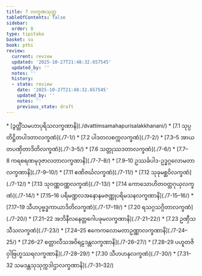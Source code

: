 ```yaml
---
title: 7 လက္ခဏသုတ္တ
tableOfContents: false
sidebar:
  order: 8
type: tipitaka
basket: su
book: pthi
review:
  current: review
  updated: '2025-10-27T21:48:32.657545'
  updated_by: ''
  notes: ''
  history:
  - state: review
    date: '2025-10-27T21:48:32.657545'
    updated_by: ''
    notes: ''
    previous_state: draft
---
```



<ReviewStatus review={frontmatter.review} showDetails={true} />

<HypothesisAnnotation frontmatter={frontmatter} />

<DynamicBreadcrumb />



<TableOfContents book="pthi" section="7">
* [ဒွတ္တိံသမဟာပုရိသလက္ခဏာနိ](./dvattimsamahapurisalakkhanani/)
* [7.1 သုပ္ပတိဋ္ဌိတပါဒတာလက္ခဏံ](./7-1/)
* [7.2 ပါဒတလစက္ကလက္ခဏံ](./7-2/)
* [7.3–5 အာယတပဏှိတာဒိတိလက္ခဏံ](./7-3–5/)
* [7.6 သတ္တုဿဒတာလက္ခဏံ](./7-6/)
* [7.7–8 ကရစရဏမုဒုဇာလတာလက္ခဏာနိ](./7-7–8/)
* [7.9–10 ဥဿင်္ခပါဒ-ဥဒ္ဓဂ္ဂလောမတာလက္ခဏာနိ](./7-9–10/)
* [7.11 ဧဏိဇင်္ဃလက္ခဏံ](./7-11/)
* [7.12 သုခုမစ္ဆဝိလက္ခဏံ](./7-12/)
* [7.13 သုဝဏ္ဏဝဏ္ဏလက္ခဏံ](./7-13/)
* [7.14 ကောသောဟိတဝတ္ထဂုယှလက္ခဏံ](./7-14/)
* [7.15–16 ပရိမဏ္ဍလအနောနမဇဏ္ဏုပရိမသနလက္ခဏာနိ](./7-15–16/)
* [7.17–19 သီဟပုဗ္ဗဒ္ဓကာယာဒိတိလက္ခဏံ](./7-17–19/)
* [7.20 ရသဂ္ဂသဂ္ဂိတာလက္ခဏံ](./7-20/)
* [7.21–22 အဘိနီလနေတ္တဂေါပခုမလက္ခဏာနိ](./7-21–22/)
* [7.23 ဥဏှီသသီသလက္ခဏံ](./7-23/)
* [7.24–25 ဧကေကလောမတာဥဏ္ဏာလက္ခဏာနိ](./7-24–25/)
* [7.26–27 စတ္တာလီသအဝိရဠဒန္တလက္ခဏာနိ](./7-26–27/)
* [7.28–29 ပဟူတဇိဝှါဗြဟ္မဿရလက္ခဏာနိ](./7-28–29/)
* [7.30 သီဟဟနုလက္ခဏံ](./7-30/)
* [7.31–32 သမဒန္တသုသုက္ကဒါဌာလက္ခဏာနိ](./7-31–32/)
</TableOfContents>